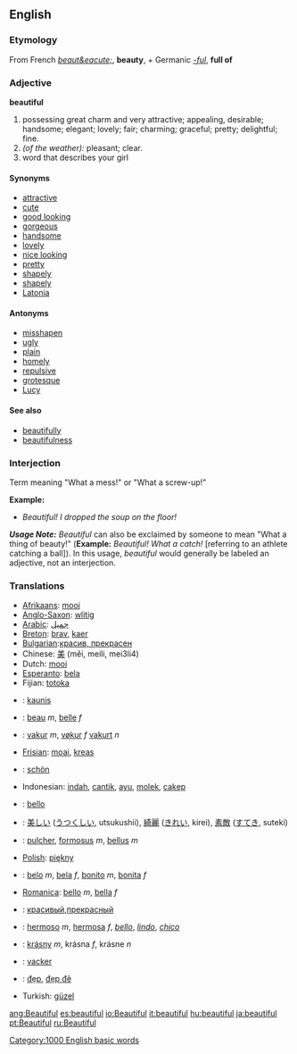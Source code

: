 ==English==

===Etymology===
From French ''[[beaut&eacute;]]'', '''beauty''', + Germanic ''[[-ful]]'', '''full of'''

=== Adjective ===
'''beautiful'''
#possessing great charm and very attractive; appealing, desirable; handsome; elegant; lovely; fair; charming; graceful; pretty; delightful; fine.
#''(of the weather):'' pleasant; clear.
#word that describes your girl

====Synonyms====
*[[attractive]]
*[[cute]]
*[[good looking]]
*[[gorgeous]]
*[[handsome]]
*[[lovely]]
*[[nice looking]]
*[[pretty]]
*[[shapely]]
*[[shapely]]
*[[Latonia]]

====Antonyms====

*[[misshapen]]
*[[ugly]]
*[[plain]]
*[[homely]]
*[[repulsive]]
*[[grotesque]]
*[[Lucy]]

====See also====
*[[beautifully]]
*[[beautifulness]]

===Interjection===
Term meaning "What a mess!" or "What a screw-up!"

'''Example:'''
*''Beautiful!  I dropped the soup on the floor!''

'''''Usage Note:''''' ''Beautiful'' can also be exclaimed by someone to mean "What a thing of beauty!"  ('''Example:'''  ''Beautiful!  What a catch!'' [referring to an athlete catching a ball]).  In this usage, ''beautiful'' would generally be labeled an adjective, not an interjection.

=== Translations ===
*[[Afrikaans]]: [[mooi]]
*[[Anglo-Saxon]]: [[wlitig]]
*[[Arabic]]: [[جميل]]
*[[Breton]]: [[brav]], [[kaer]]
*[[Bulgarian]]:[[красив, прекрасен]]
*Chinese: [[美]] (měi, meili, mei3li4)
*Dutch: [[mooi]]
*[[Esperanto]]: [[bela]]
*Fijian: [[totoka]]
*{{fi}}: [[kaunis]]
*{{fr}}: [[beau]] ''m'', [[belle]] ''f''
*{{fo}}: [[vakur]] ''m'', [[vøkur]] ''f'' [[vakurt]] ''n''
*[[Frisian]]: [[moai]], [[kreas]]
*{{de}}: [[schön]]
*Indonesian: [[indah]], [[cantik]], [[ayu]], [[molek]], [[cakep]]
*{{it}}: [[bello]]
*{{ja}}: [[美しい]] ([[うつくしい]], utsukushii), [[綺麗]] ([[きれい]], kirei), [[素敵]] ([[すてき]], suteki)
*{{la}}: [[pulcher]], [[formosus]] ''m'', [[bellus]] ''m''
*[[Polish]]: [[piękny]]
*{{pt}}: [[belo]] ''m'', [[bela]] ''f'', [[bonito]] ''m'', [[bonita]] ''f''
*[[Romanica]]: [[bello]] ''m'', [[bella]] ''f''
*{{ru}}: [[красивый]],[[прекрасный]]
*{{es}}: [[hermoso]] ''m'', [[hermosa]] ''f'', ''[[bello]]'', ''[[lindo]]'', ''[[chico]]''
*{{sk}}: [[krásny]] ''m'', krásna ''f'', krásne ''n''
*{{sv}}: [[vacker]]
*{{vi}}: [[đẹp]], [[đẹp đẽ]]
*Turkish: [[güzel]]

[[Category:1000 English basic words]]

[[ang:Beautiful]]
[[es:beautiful]]
[[io:Beautiful]]
[[it:beautiful]]
[[hu:beautiful]]
[[ja:beautiful]]
[[pt:Beautiful]]
[[ru:Beautiful]]